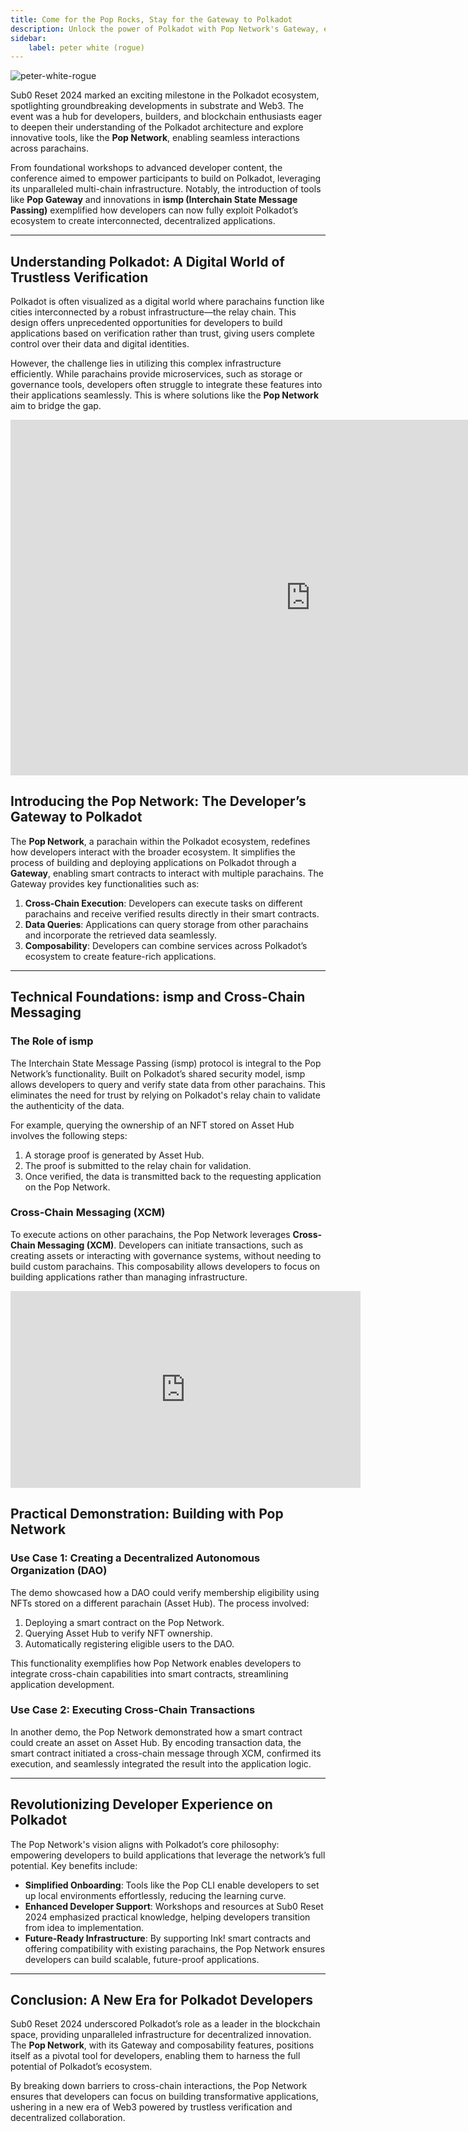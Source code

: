 ```yaml
---
title: Come for the Pop Rocks, Stay for the Gateway to Polkadot
description: Unlock the power of Polkadot with Pop Network's Gateway, enabling seamless cross-chain interactions for Web3 development and innovation.
sidebar:
    label: peter white (rogue)
---
```



<Image src={coverImage} alt="peter-white-rogue" />

Sub0 Reset 2024 marked an exciting milestone in the Polkadot ecosystem, spotlighting groundbreaking developments in substrate and Web3. The event was a hub for developers, builders, and blockchain enthusiasts eager to deepen their understanding of the Polkadot architecture and explore innovative tools, like the **Pop Network**, enabling seamless interactions across parachains.

From foundational workshops to advanced developer content, the conference aimed to empower participants to build on Polkadot, leveraging its unparalleled multi-chain infrastructure. Notably, the introduction of tools like **Pop Gateway** and innovations in **ismp (Interchain State Message Passing)** exemplified how developers can now fully exploit Polkadot’s ecosystem to create interconnected, decentralized applications.

---

## Understanding Polkadot: A Digital World of Trustless Verification

Polkadot is often visualized as a digital world where parachains function like cities interconnected by a robust infrastructure—the relay chain. This design offers unprecedented opportunities for developers to build applications based on verification rather than trust, giving users complete control over their data and digital identities.

However, the challenge lies in utilizing this complex infrastructure efficiently. While parachains provide microservices, such as storage or governance tools, developers often struggle to integrate these features into their applications seamlessly. This is where solutions like the **Pop Network** aim to bridge the gap.

<iframe src="https://docs.google.com/presentation/d/e/2PACX-1vRVzfhVREDge31dR-CJJQ3-q1_syV6507YW68HRIrwytZsLNs7MyuQJfthTdJ4DFB8BPsOtyovfjoWs/embed?start=false&loop=false&delayms=3000" frameborder="0" width="960" height="569" allowfullscreen="true" mozallowfullscreen="true" webkitallowfullscreen="true"></iframe>

## Introducing the Pop Network: The Developer’s Gateway to Polkadot

The **Pop Network**, a parachain within the Polkadot ecosystem, redefines how developers interact with the broader ecosystem. It simplifies the process of building and deploying applications on Polkadot through a **Gateway**, enabling smart contracts to interact with multiple parachains. The Gateway provides key functionalities such as:

1. **Cross-Chain Execution**: Developers can execute tasks on different parachains and receive verified results directly in their smart contracts.
2. **Data Queries**: Applications can query storage from other parachains and incorporate the retrieved data seamlessly.
3. **Composability**: Developers can combine services across Polkadot’s ecosystem to create feature-rich applications.

---

## Technical Foundations: ismp and Cross-Chain Messaging

### The Role of ismp

The Interchain State Message Passing (ismp) protocol is integral to the Pop Network’s functionality. Built on Polkadot’s shared security model, ismp allows developers to query and verify state data from other parachains. This eliminates the need for trust by relying on Polkadot's relay chain to validate the authenticity of the data.

For example, querying the ownership of an NFT stored on Asset Hub involves the following steps:

1. A storage proof is generated by Asset Hub.
2. The proof is submitted to the relay chain for validation.
3. Once verified, the data is transmitted back to the requesting application on the Pop Network.

### Cross-Chain Messaging (XCM)

To execute actions on other parachains, the Pop Network leverages **Cross-Chain Messaging (XCM)**. Developers can initiate transactions, such as creating assets or interacting with governance systems, without needing to build custom parachains. This composability allows developers to focus on building applications rather than managing infrastructure.

<iframe width="560" height="315" src="https://www.youtube.com/embed/Ll3nlshPg_U?si=S7R6TolalIk2bHz7" title="YouTube video player" frameborder="0" allow="accelerometer; autoplay; clipboard-write; encrypted-media; gyroscope; picture-in-picture; web-share" referrerpolicy="strict-origin-when-cross-origin" allowfullscreen></iframe>

## Practical Demonstration: Building with Pop Network

### Use Case 1: Creating a Decentralized Autonomous Organization (DAO)

The demo showcased how a DAO could verify membership eligibility using NFTs stored on a different parachain (Asset Hub). The process involved:

1. Deploying a smart contract on the Pop Network.
2. Querying Asset Hub to verify NFT ownership.
3. Automatically registering eligible users to the DAO.

This functionality exemplifies how Pop Network enables developers to integrate cross-chain capabilities into smart contracts, streamlining application development.

### Use Case 2: Executing Cross-Chain Transactions

In another demo, the Pop Network demonstrated how a smart contract could create an asset on Asset Hub. By encoding transaction data, the smart contract initiated a cross-chain message through XCM, confirmed its execution, and seamlessly integrated the result into the application logic.

---

## Revolutionizing Developer Experience on Polkadot

The Pop Network's vision aligns with Polkadot’s core philosophy: empowering developers to build applications that leverage the network’s full potential. Key benefits include:

- **Simplified Onboarding**: Tools like the Pop CLI enable developers to set up local environments effortlessly, reducing the learning curve.
- **Enhanced Developer Support**: Workshops and resources at Sub0 Reset 2024 emphasized practical knowledge, helping developers transition from idea to implementation.
- **Future-Ready Infrastructure**: By supporting Ink! smart contracts and offering compatibility with existing parachains, the Pop Network ensures developers can build scalable, future-proof applications.

---

## Conclusion: A New Era for Polkadot Developers

Sub0 Reset 2024 underscored Polkadot’s role as a leader in the blockchain space, providing unparalleled infrastructure for decentralized innovation. The **Pop Network**, with its Gateway and composability features, positions itself as a pivotal tool for developers, enabling them to harness the full potential of Polkadot’s ecosystem.

By breaking down barriers to cross-chain interactions, the Pop Network ensures that developers can focus on building transformative applications, ushering in a new era of Web3 powered by trustless verification and decentralized collaboration.

